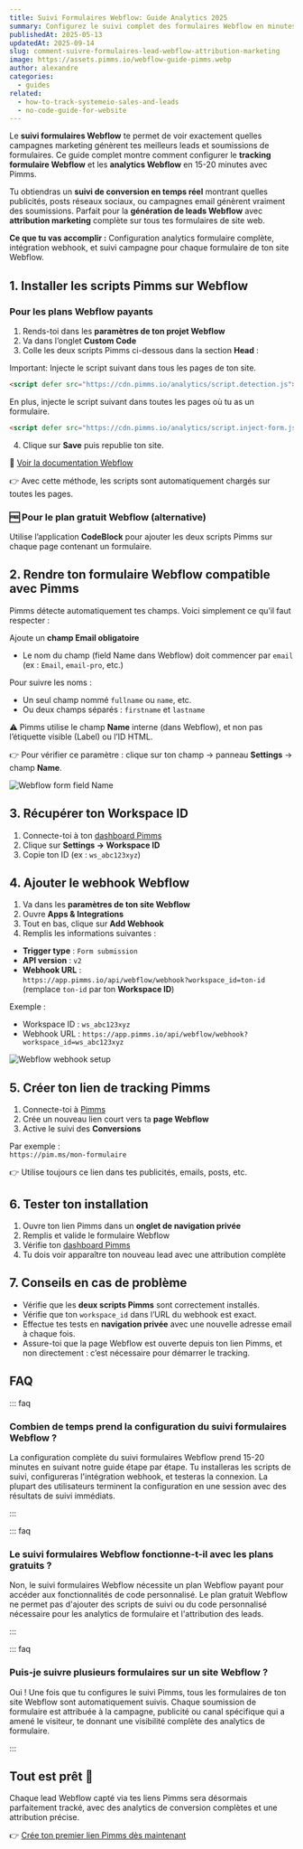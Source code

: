 ```yaml
---
title: Suivi Formulaires Webflow: Guide Analytics 2025
summary: Configurez le suivi complet des formulaires Webflow en minutes. Suivez chaque lead avec analytics montrant quelles campagnes génèrent des soumissions et conversions.
publishedAt: 2025-05-13
updatedAt: 2025-09-14
slug: comment-suivre-formulaires-lead-webflow-attribution-marketing
image: https://assets.pimms.io/webflow-guide-pimms.webp
author: alexandre
categories:
  - guides
related:
  - how-to-track-systemeio-sales-and-leads
  - no-code-guide-for-website
---
```


Le **suivi formulaires Webflow** te permet de voir exactement quelles campagnes marketing génèrent tes meilleurs leads et soumissions de formulaires. Ce guide complet montre comment configurer le **tracking formulaire Webflow** et les **analytics Webflow** en 15-20 minutes avec Pimms.

Tu obtiendras un **suivi de conversion en temps réel** montrant quelles publicités, posts réseaux sociaux, ou campagnes email génèrent vraiment des soumissions. Parfait pour la **génération de leads Webflow** avec **attribution marketing** complète sur tous tes formulaires de site web.

**Ce que tu vas accomplir :** Configuration analytics formulaire complète, intégration webhook, et suivi campagne pour chaque formulaire de ton site Webflow.

<LinkCard
  href="/articles/no-code-guide-for-website"
  title="Tu souhaites tracker des outils externes ?"
  description="Lis cet autre guide si ton site contient des liens vers des outils comme Cal.com, Tally, Stripe, etc."
/>

## 1. Installer les scripts Pimms sur Webflow

### Pour les plans Webflow payants

1. Rends-toi dans les **paramètres de ton projet Webflow**
2. Va dans l’onglet **Custom Code**
3. Colle les deux scripts Pimms ci-dessous dans la section **Head** :

Important: Injecte le script suivant dans tous les pages de ton site.

```html
<script defer src="https://cdn.pimms.io/analytics/script.detection.js"></script>  
```

En plus, injecte le script suivant dans toutes les pages où tu as un formulaire.

```html
<script defer src="https://cdn.pimms.io/analytics/script.inject-form.js"></script>
```

<LinkCard
  href="/freetools/site-checker"
  title="Vérifiez votre installation de script"
  description="Utilisez notre outil gratuit pour vérifier automatiquement si le script analytics Pimms est correctement installé sur votre site web."
/>

4. Clique sur **Save** puis republie ton site.

📘 [Voir la documentation Webflow](https://help.webflow.com/hc/en-us/articles/33961357265299-Custom-code-in-head-and-body-tags#supported-code)

👉 Avec cette méthode, les scripts sont automatiquement chargés sur toutes les pages.

### 🆓 Pour le plan gratuit Webflow (alternative)

Utilise l’application **CodeBlock** pour ajouter les deux scripts Pimms sur chaque page contenant un formulaire.

## 2. Rendre ton formulaire Webflow compatible avec Pimms

Pimms détecte automatiquement tes champs. Voici simplement ce qu’il faut respecter :

Ajoute un **champ Email obligatoire**
- Le nom du champ (field Name dans Webflow) doit commencer par `email` (ex : `Email`, `email-pro`, etc.)

Pour suivre les noms :
- Un seul champ nommé `fullname` ou `name`, etc.
- Ou deux champs séparés : `firstname` et `lastname`

⚠️ Pimms utilise le champ **Name** interne (dans Webflow), et non pas l’étiquette visible (Label) ou l’ID HTML.

👉 Pour vérifier ce paramètre : clique sur ton champ → panneau **Settings** → champ **Name**.

![Webflow form field Name](https://assets.pimms.io/webflow-form-field-name.webp)

## 3. Récupérer ton Workspace ID

1. Connecte-toi à ton [dashboard Pimms](https://app.pimms.io)
2. Clique sur **Settings → Workspace ID**
3. Copie ton ID (ex : `ws_abc123xyz`)

## 4. Ajouter le webhook Webflow

1. Va dans les **paramètres de ton site Webflow**
2. Ouvre **Apps & Integrations**
3. Tout en bas, clique sur **Add Webhook**
4. Remplis les informations suivantes :

- **Trigger type** : `Form submission`
- **API version** : `v2`
- **Webhook URL** :  
  `https://app.pimms.io/api/webflow/webhook?workspace_id=ton-id`  
  (remplace `ton-id` par ton **Workspace ID**)

Exemple :  
- Workspace ID : `ws_abc123xyz`  
- Webhook URL : `https://app.pimms.io/api/webflow/webhook?workspace_id=ws_abc123xyz`

![Webflow webhook setup](https://assets.pimms.io/webflow-webhook-setup.webp)

## 5. Créer ton lien de tracking Pimms

1. Connecte-toi à [Pimms](https://app.pimms.io)
2. Crée un nouveau lien court vers ta **page Webflow**
3. Active le suivi des **Conversions**

Par exemple :  
`https://pim.ms/mon-formulaire`

👉 Utilise toujours ce lien dans tes publicités, emails, posts, etc.

## 6. Tester ton installation

1. Ouvre ton lien Pimms dans un **onglet de navigation privée**
2. Remplis et valide le formulaire Webflow
3. Vérifie ton [dashboard Pimms](https://app.pimms.io)
4. Tu dois voir apparaître ton nouveau lead avec une attribution complète

## 7. Conseils en cas de problème

- Vérifie que les **deux scripts Pimms** sont correctement installés.
- Vérifie que ton `workspace_id` dans l’URL du webhook est exact.
- Effectue tes tests en **navigation privée** avec une nouvelle adresse email à chaque fois.
- Assure-toi que la page Webflow est ouverte depuis ton lien Pimms, et non directement : c’est nécessaire pour démarrer le tracking.

## FAQ

::: faq

### Combien de temps prend la configuration du suivi formulaires Webflow ?

La configuration complète du suivi formulaires Webflow prend 15-20 minutes en suivant notre guide étape par étape. Tu installeras les scripts de suivi, configureras l'intégration webhook, et testeras la connexion. La plupart des utilisateurs terminent la configuration en une session avec des résultats de suivi immédiats.

:::

::: faq

### Le suivi formulaires Webflow fonctionne-t-il avec les plans gratuits ?

Non, le suivi formulaires Webflow nécessite un plan Webflow payant pour accéder aux fonctionnalités de code personnalisé. Le plan gratuit Webflow ne permet pas d'ajouter des scripts de suivi ou du code personnalisé nécessaire pour les analytics de formulaire et l'attribution des leads.

:::

::: faq

### Puis-je suivre plusieurs formulaires sur un site Webflow ?

Oui ! Une fois que tu configures le suivi Pimms, tous les formulaires de ton site Webflow sont automatiquement suivis. Chaque soumission de formulaire est attribuée à la campagne, publicité ou canal spécifique qui a amené le visiteur, te donnant une visibilité complète des analytics de formulaire.

:::

## Tout est prêt 🎉

Chaque lead Webflow capté via tes liens Pimms sera désormais parfaitement tracké, avec des analytics de conversion complètes et une attribution précise.

👉 [Crée ton premier lien Pimms dès maintenant](https://app.pimms.io)

<CallToAction />
